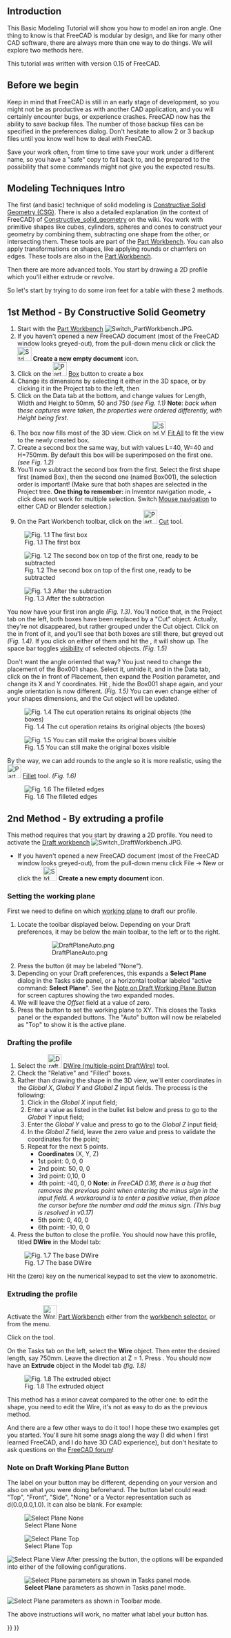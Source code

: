 <languages/>
<translate>
<!--T:34-->
{{TutorialInfo
|Topic=Introduction to modelling
|Level=Beginner
|Time=15 minutes
|Author=[[User:Normandc|NormandC]]
|FCVersion=any
|Files=none
}}

== Introduction == <!--T:36--> 

<!--T:1-->
This Basic Modeling Tutorial will show you how to model an iron angle. One thing to know is that FreeCAD is modular by design, and like for many other CAD software, there are always more than one way to do things. We will explore two methods here.

<!--T:37-->
This tutorial was written with version 0.15 of FreeCAD.

<!--T:2-->
== Before we begin ==
Keep in mind that FreeCAD is still in an early stage of development, so you might not be as productive as with another CAD application, and you will certainly encounter bugs, or experience crashes. FreeCAD now has the ability to save backup files. The number of those backup files can be specified in the preferences dialog. Don't hesitate to allow 2 or 3 backup files until you know well how to deal with FreeCAD.

<!--T:3-->
Save your work often, from time to time save your work under a different name, so you have a "safe" copy to fall back to, and be prepared to the possibility that some commands might not give you the expected results. 

<!--T:4-->
== Modeling Techniques Intro ==
The first (and basic) technique of solid modeling is [https://en.wikipedia.org/wiki/Constructive_solid_geometry Constructive Solid Geometry (CSG)]. There is also a detailed explanation (in the context of FreeCAD) of [[Constructive_solid_geometry]] on the wiki. You work with primitive shapes like cubes, cylinders, spheres and cones to construct your geometry by combining them, subtracting one shape from the other, or intersecting them. These tools are part of the [[Part Workbench]]. You can also apply transformations on shapes, like applying rounds or chamfers on edges. These tools are also in the [[Part Workbench]].

<!--T:5-->
Then there are more advanced tools. You start by drawing a 2D profile which you'll either extrude or revolve.

<!--T:6-->
So let's start by trying to do some iron feet for a table with these 2 methods.

<!--T:7-->
== 1st Method - By Constructive Solid Geometry ==
# Start with the [[Part Workbench]] [[Image:Switch PartWorkbench.JPG]].
# If you haven't opened a new FreeCAD document (most of the FreeCAD window looks greyed-out), from the pull-down menu click {{MenuCommand|File → New}} or click the [[Image:Std_New.svg|32px|link=Std_New]] '''Create a new empty document''' icon.
# Click on the [[Image:Part_Box.svg|32px]] [[Part_Box|Box]] button to create a box
# Change its dimensions by selecting it either in the 3D space, or by clicking it in the Project tab to the left, then
# Click on the Data tab at the bottom, and change values for Length, Width and Height to 50mm, 50 and 750 ''(see Fig. 1.1)'' '''Note''': ''back when these captures were taken, the properties were ordered differently, with Height being first''.
# The box now fills most of the 3D view. Click on [[Image:Std ViewFitAll.svg|32px]] [[Std ViewFitAll|Fit All]] to fit the view to the newly created box.
# Create a second box the same way, but with values L=40, W=40 and H=750mm. By default this box will be superimposed on the first one. ''(see Fig. 1.2)''
# You'll now subtract the second box from the first. Select the first shape first (named Box), then the second one (named Box001), the selection order is important! (Make sure that both shapes are selected in the Project tree. '''One thing to remember:''' in Inventor navigation mode, {{Button|Ctrl}} + click does not work for multiple selection. Switch [[Mouse_navigation|Mouse navigation]] to either CAD or Blender selection.)
# On the Part Workbench toolbar, click on the [[Image:Part_Cut.svg|32px]] [[Part_Cut|Cut]] tool.

<!--T:8-->
[[Image:Tutorial-normand01.jpg|center|frame|Fig. 1.1 The first box]]

<!--T:9-->
[[Image:Tutorial-normand02.jpg|center|frame|Fig. 1.2 The second box on top of the first one, ready to be subtracted]]

<!--T:10-->
[[Image:Tutorial-normand03.jpg|center|frame|Fig. 1.3 After the subtraction]]

<!--T:11-->
You now have your first iron angle ''(Fig. 1.3)''. You'll notice that, in the Project tab on the left, both boxes have been replaced by a "Cut" object. Actually, they're not disappeared, but rather grouped under the Cut object. Click on the {{Button|+}} in front of it, and you'll see that both boxes are still there, but greyed out ''(Fig. 1.4)''. If you click on either of them and hit the {{KEY|Space bar}}, it will show up. The space bar toggles [[Std ToggleVisibility|visibility]] of selected objects. ''(Fig. 1.5)''

<!--T:12-->
Don't want the angle oriented that way? You just need to change the placement of the Box001 shape. Select it, unhide it, and in the Data tab, click on the {{Button|+}} in front of Placement, then expand the Position parameter, and change its X and Y coordinates. Hit {{Button|Enter}}, hide the Box001 shape again, and your angle orientation is now different. ''(Fig. 1.5)'' You can even change either of your shapes dimensions, and the Cut object will be updated.

<!--T:13-->
[[Image:Tutorial-normand04.jpg|center|frame|Fig. 1.4 The cut operation retains its original objects (the boxes)]]

<!--T:14-->
[[Image:Tutorial-normand05.jpg|center|frame|Fig. 1.5 You can still make the original boxes visible]]

<!--T:15-->
By the way, we can add rounds to the angle so it is more realistic, using the [[Image:Part_Fillet.svg|32px]] [[Part_Fillet|Fillet]] tool. ''(Fig. 1.6)''

<!--T:16-->
[[Image:Tutorial-normand06.jpg|center|frame|Fig. 1.6 The filleted edges]]

<!--T:17-->
== 2nd Method - By extruding a profile ==
This method requires that you start by drawing a 2D profile. You need to activate the [[Draft Workbench|Draft workbench]] [[Image:Switch DraftWorkbench.JPG]].
* If you haven't opened a new FreeCAD document (most of the FreeCAD window looks greyed-out), from the pull-down menu click File → New or click the [[Image:Std_New.svg|32px|link=Std_New]] '''Create a new empty document''' icon.

<!--T:18-->
===Setting the working plane===
First we need to define on which [[Draft_SelectPlane|working plane]] to draft our profile.
     
# Locate the toolbar displayed below. Depending on your Draft preferences, it may be below the main toolbar, to the left or to the right.
#: [[File:DraftPlaneAuto.png]]
# Press the {{KEY|Auto}} button (it may be labeled "None").
# Depending on your Draft preferences, this expands a '''Select Plane''' dialog in the Tasks side panel, or a horizontal toolbar labeled "active command: '''Select Plane'''". See the [[#Note on Draft Working Plane Button|Note on Draft Working Plane Button]] for screen captures showing the two expanded modes.
# We will leave the ''Offset'' field at a value of zero.
# Press the {{KEY|XY}} button to set the working plane to XY. This closes the Tasks panel or the expanded buttons. The "Auto" button will now be relabeled as "Top" to show it is the active plane.

<!--T:19-->
===Drafting the profile===
# Select the [[Image:Draft_Wire.svg|32px]] [[Draft_Wire|DWire (multiple-point DraftWire)]] tool.
# Check the "Relative" and "Filled" boxes.
# Rather than drawing the shape in the 3D view, we'll enter coordinates in the ''Global X'', ''Global Y'' and ''Global Z'' input fields. The process is the following:
## Click in the ''Global X'' input field;
## Enter a value as listed in the bullet list below and press {{KEY|TAB}} to go to the ''Global Y'' input field;
## Enter the ''Global Y'' value and press {{KEY|TAB}} to go to the ''Global Z'' input field;
## In the ''Global Z'' field, leave the zero value and press {{KEY|ENTER}} to validate the coordinates for the point;
## Repeat for the next 5 points.
##* '''Coordinates''' (X, Y, Z)
##* 1st point: 0, 0, 0
##* 2nd point: 50, 0, 0
##* 3rd point: 0,10, 0
##* 4th point: -40, 0, 0 '''Note:''' ''in FreeCAD 0.16, there is a bug that removes the previous point when entering the minus sign in the input field. A workaround is to enter a positive value, then place the cursor before the number and add the minus sign. (This bug is resolved in v0.17)''
##* 5th point: 0, 40, 0
##* 6th point: -10, 0, 0
# Press the {{KEY|Close}} button to close the profile. You should now have this profile, titled '''DWire''' in the Model tab:

<!--T:20-->
[[Image:Tutorial-normand07.jpg|center|frame|Fig. 1.7 The base DWire]] 

<!--T:21-->
Hit the {{KEY|0}} (zero) key on the numerical keypad to set the view to axonometric.

<!--T:22-->
===Extruding the profile===
Activate the [[Image:Workbench_Part.svg|32px]] [[Part Workbench]] either from the [[Std Workbench|workbench selector]], or from the {{MenuCommand|[[Std View Menu|View]] → Workbench → Part}} menu.

<!--T:23-->
Click on the {{KEY|[[Image:Part_Extrude.svg|32px]] [[Part_Extrude|Extrude]]}} tool.

<!--T:24-->
On the Tasks tab on the left, select the '''Wire''' object. Then enter the desired length, say 750mm. Leave the direction at Z = 1. Press {{KEY|OK}}. You should now have an '''Extrude''' object in the Model tab ''(fig. 1.8)''

<!--T:25-->
[[Image:Tutorial-normand08.jpg|center|frame|Fig. 1.8 The extruded object]]

<!--T:26-->
This method has a minor caveat compared to the other one: to edit the shape, you need to edit the Wire, it's not as easy to do as the previous method.

<!--T:27-->
And there are a few other ways to do it too! I hope these two examples get you started. You'll sure hit some snags along the way (I did when I first learned FreeCAD, and I do have 3D CAD experience), but don't hesitate to ask questions on the [https://forum.freecad.org FreeCAD forum]!

<!--T:28-->
===Note on Draft Working Plane Button===
The label on your button may be different, depending on your version and also on what you were doing beforehand.  The button label could read: "Top", "Front", "Side", "None" or a Vector representation such as d(0.0,0.0,1.0). It can also be blank. For example:

<!--T:29-->
[[Image:DraftPlaneNone.png|left|frame|Select Plane None]]

<!--T:30-->
[[Image:DraftPlaneTop.png|left|frame|Select Plane Top]]

<!--T:31-->
[[Image:DraftPlaneView.png|left|frame|Select Plane View]]
{{clear}}
After pressing the button, the options will be expanded into either of the following configurations.
    
[[File:DraftPlaneTasks.png|left|frame|'''Select Plane''' parameters as shown in Tasks panel mode.]]
     
[[File:DraftPlaneToolbarMode.png|left|frame|'''Select Plane''' parameters as shown in Toolbar mode.]]
{{clear}}

<!--T:32-->
The above instructions will work, no matter what label your button has.

</translate>
{{Part Tools navi{{#translation:}}}}
{{Userdocnavi{{#translation:}}}}